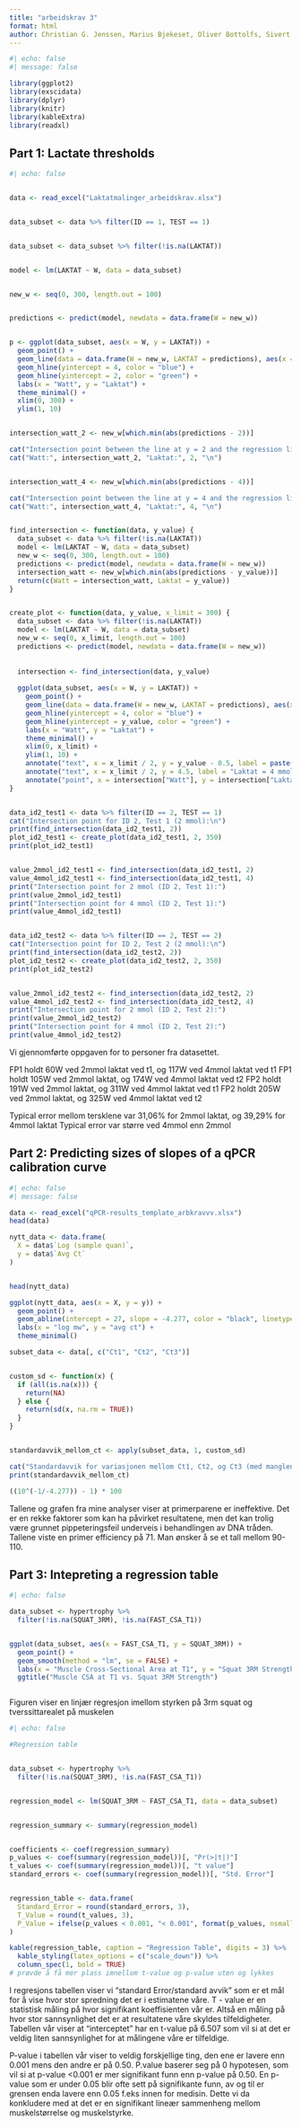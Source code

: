 ```yaml
---
title: "arbeidskrav 3"
format: html
author: Christian G. Jenssen, Marius Bjekeset, Oliver Bottolfs, Sivert Solheim
---
```


```r
#| echo: false
#| message: false

library(ggplot2)
library(exscidata)
library(dplyr)
library(knitr)
library(kableExtra)
library(readxl)
```

## Part 1: Lactate thresholds

```r
#| echo: false


data <- read_excel("Laktatmalinger_arbeidskrav.xlsx")


data_subset <- data %>% filter(ID == 1, TEST == 1)


data_subset <- data_subset %>% filter(!is.na(LAKTAT))


model <- lm(LAKTAT ~ W, data = data_subset)


new_w <- seq(0, 300, length.out = 100)


predictions <- predict(model, newdata = data.frame(W = new_w))


p <- ggplot(data_subset, aes(x = W, y = LAKTAT)) +
  geom_point() +
  geom_line(data = data.frame(W = new_w, LAKTAT = predictions), aes(x = W, y = LAKTAT), color = "red") +
  geom_hline(yintercept = 4, color = "blue") +
  geom_hline(yintercept = 2, color = "green") +
  labs(x = "Watt", y = "Laktat") +
  theme_minimal() +
  xlim(0, 300) +
  ylim(1, 10)


intersection_watt_2 <- new_w[which.min(abs(predictions - 2))]

cat("Intersection point between the line at y = 2 and the regression line:\n")
cat("Watt:", intersection_watt_2, "Laktat:", 2, "\n")


intersection_watt_4 <- new_w[which.min(abs(predictions - 4))]

cat("Intersection point between the line at y = 4 and the regression line:\n")
cat("Watt:", intersection_watt_4, "Laktat:", 4, "\n")


find_intersection <- function(data, y_value) {
  data_subset <- data %>% filter(!is.na(LAKTAT))
  model <- lm(LAKTAT ~ W, data = data_subset)
  new_w <- seq(0, 300, length.out = 100)
  predictions <- predict(model, newdata = data.frame(W = new_w))
  intersection_watt <- new_w[which.min(abs(predictions - y_value))]
  return(c(Watt = intersection_watt, Laktat = y_value))
}


create_plot <- function(data, y_value, x_limit = 300) {
  data_subset <- data %>% filter(!is.na(LAKTAT))
  model <- lm(LAKTAT ~ W, data = data_subset)
  new_w <- seq(0, x_limit, length.out = 100)
  predictions <- predict(model, newdata = data.frame(W = new_w))
  
  
  intersection <- find_intersection(data, y_value)
  
  ggplot(data_subset, aes(x = W, y = LAKTAT)) +
    geom_point() +
    geom_line(data = data.frame(W = new_w, LAKTAT = predictions), aes(x = W, y = LAKTAT), color = "red") +
    geom_hline(yintercept = 4, color = "blue") +
    geom_hline(yintercept = y_value, color = "green") +
    labs(x = "Watt", y = "Laktat") +
    theme_minimal() +
    xlim(0, x_limit) +
    ylim(1, 10) +
    annotate("text", x = x_limit / 2, y = y_value - 0.5, label = paste("Laktat =", y_value, "mmol"), color = "green") +
    annotate("text", x = x_limit / 2, y = 4.5, label = "Laktat = 4 mmol", color = "blue") +
    annotate("point", x = intersection["Watt"], y = intersection["Laktat"], color = "red", size = 4)
}


data_id2_test1 <- data %>% filter(ID == 2, TEST == 1)
cat("Intersection point for ID 2, Test 1 (2 mmol):\n")
print(find_intersection(data_id2_test1, 2))
plot_id2_test1 <- create_plot(data_id2_test1, 2, 350)
print(plot_id2_test1)


value_2mmol_id2_test1 <- find_intersection(data_id2_test1, 2)
value_4mmol_id2_test1 <- find_intersection(data_id2_test1, 4)
print("Intersection point for 2 mmol (ID 2, Test 1):")
print(value_2mmol_id2_test1)
print("Intersection point for 4 mmol (ID 2, Test 1):")
print(value_4mmol_id2_test1)


data_id2_test2 <- data %>% filter(ID == 2, TEST == 2)
cat("Intersection point for ID 2, Test 2 (2 mmol):\n")
print(find_intersection(data_id2_test2, 2))
plot_id2_test2 <- create_plot(data_id2_test2, 2, 350)
print(plot_id2_test2)


value_2mmol_id2_test2 <- find_intersection(data_id2_test2, 2)
value_4mmol_id2_test2 <- find_intersection(data_id2_test2, 4)
print("Intersection point for 2 mmol (ID 2, Test 2):")
print(value_2mmol_id2_test2)
print("Intersection point for 4 mmol (ID 2, Test 2):")
print(value_4mmol_id2_test2) 

```


Vi gjennomførte oppgaven for to personer fra datasettet.

FP1 holdt 60W ved 2mmol laktat ved t1, og 117W ved 4mmol laktat ved t1
FP1 holdt 105W ved 2mmol laktat, og 174W ved 4mmol laktat ved t2
FP2 holdt 191W ved 2mmol laktat, og 311W ved 4mmol laktat ved t1
FP2 holdt 205W ved 2mmol laktat, og 325W ved 4mmol laktat ved t2

Typical error mellom tersklene var 31,06% for 2mmol laktat, og 39,29% for 4mmol laktat
Typical error var større ved 4mmol enn 2mmol



## Part 2: Predicting sizes of slopes of a qPCR calibration curve

```r
#| echo: false
#| message: false

data <- read_excel("qPCR-results_template_arbkravvv.xlsx")
head(data)

nytt_data <- data.frame(
  X = data$`Log (sample quan)`, 
  y = data$`Avg Ct`             
)


head(nytt_data)

ggplot(nytt_data, aes(x = X, y = y)) +
  geom_point() +  
  geom_abline(intercept = 27, slope = -4.277, color = "black", linetype = "dashed") +  
  labs(x = "log mw", y = "avg ct") +  
  theme_minimal()

subset_data <- data[, c("Ct1", "Ct2", "Ct3")]


custom_sd <- function(x) {
  if (all(is.na(x))) {
    return(NA)  
  } else {
    return(sd(x, na.rm = TRUE))
  }
}


standardavvik_mellom_ct <- apply(subset_data, 1, custom_sd)

cat("Standardavvik for variasjonen mellom Ct1, Ct2, og Ct3 (med manglende verdier ignorert):\n")
print(standardavvik_mellom_ct)

((10^(-1/-4.277)) - 1) * 100
```

Tallene og grafen fra mine analyser viser at primerparene er ineffektive. Det er en rekke faktorer som kan ha påvirket resultatene, men det kan trolig være grunnet pippeteringsfeil underveis i behandlingen av DNA tråden. Tallene viste en primer efficiency på 71. Man ønsker å se et tall mellom 90-110.














## Part 3: Intepreting a regression table



```r
#| echo: false

data_subset <- hypertrophy %>% 
  filter(!is.na(SQUAT_3RM), !is.na(FAST_CSA_T1))


ggplot(data_subset, aes(x = FAST_CSA_T1, y = SQUAT_3RM)) +
  geom_point() +
  geom_smooth(method = "lm", se = FALSE) +
  labs(x = "Muscle Cross-Sectional Area at T1", y = "Squat 3RM Strength") +
  ggtitle("Muscle CSA at T1 vs. Squat 3RM Strength")



```
Figuren viser en linjær regresjon imellom styrken på 3rm squat og tverssittarealet på muskelen

```r
#| echo: false

#Regression table


data_subset <- hypertrophy %>% 
  filter(!is.na(SQUAT_3RM), !is.na(FAST_CSA_T1))


regression_model <- lm(SQUAT_3RM ~ FAST_CSA_T1, data = data_subset)


regression_summary <- summary(regression_model)


coefficients <- coef(regression_summary)
p_values <- coef(summary(regression_model))[, "Pr(>|t|)"]
t_values <- coef(summary(regression_model))[, "t value"]
standard_errors <- coef(summary(regression_model))[, "Std. Error"]


regression_table <- data.frame(
  Standard_Error = round(standard_errors, 3),
  T_Value = round(t_values, 3),
  P_Value = ifelse(p_values < 0.001, "< 0.001", format(p_values, nsmall = 3))
)

kable(regression_table, caption = "Regression Table", digits = 3) %>%
  kable_styling(latex_options = c("scale_down")) %>%
  column_spec(1, bold = TRUE)  
# prøvde å få mer plass imnellom t-value og p-value uten og lykkes 

```

I regresjons tabellen viser vi “standard Error/standard avvik” som er  et mål for å vise hvor stor spredning det er i estimatene våre. 
T - value er en statistisk måling på hvor signifikant koeffisienten vår er. Altså en måling på hvor stor sannsynlighet det er at resultatene våre skyldes tilfeldigheter. Tabellen vår viser at “interceptet” har en t-value på 6.507 som vil si at det er veldig liten sannsynlighet for at målingene våre er tilfeldige.

P-value i tabellen vår viser to veldig forskjellige ting, den ene er lavere enn 0.001 mens den andre er på 0.50. P.value baserer seg på 0 hypotesen, som vil si at p-value <0.001 er mer signifikant funn enn p-value på 0.50. En p-value som er under 0.05 blir ofte sett på signifikante funn, av og til er grensen enda lavere enn 0.05 f.eks innen for medisin. Dette vi da konkludere med at det er en signifikant lineær sammenheng mellom muskelstørrelse og muskelstyrke.



